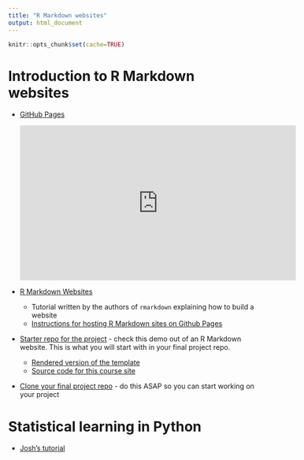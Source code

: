 ```yaml
---
title: "R Markdown websites"
output: html_document
---
```


```r
knitr::opts_chunk$set(cache=TRUE)
```

# Introduction to R Markdown websites

* [GitHub Pages](https://pages.github.com/)

    <iframe width="560" height="315" src="https://www.youtube.com/embed/2MsN8gpT6jY" frameborder="0" allowfullscreen></iframe>
* [R Markdown Websites](http://rmarkdown.rstudio.com/rmarkdown_websites.html)
    * Tutorial written by the authors of `rmarkdown` explaining how to build a website
    * [Instructions for hosting R Markdown sites on Github Pages](http://rmarkdown.rstudio.com/rmarkdown_websites.html#publishing_websites)
* [Starter repo for the project](https://github.com/uc-cfss/fp-template) - check this demo out of an R Markdown website. This is what you will start with in your final project repo.
    * [Rendered version of the template](https://uc-cfss.github.io/fp-template/)
    * [Source code for this course site](https://github.com/uc-cfss/uc-cfss.github.io)
* [Clone your final project repo](https://classroom.github.com/assignment-invitations/9ebfcbb562ac99780788dd2ca9101986) - do this ASAP so you can start working on your project

# Statistical learning in Python

* [Josh's tutorial](stat_learning_py.html)
